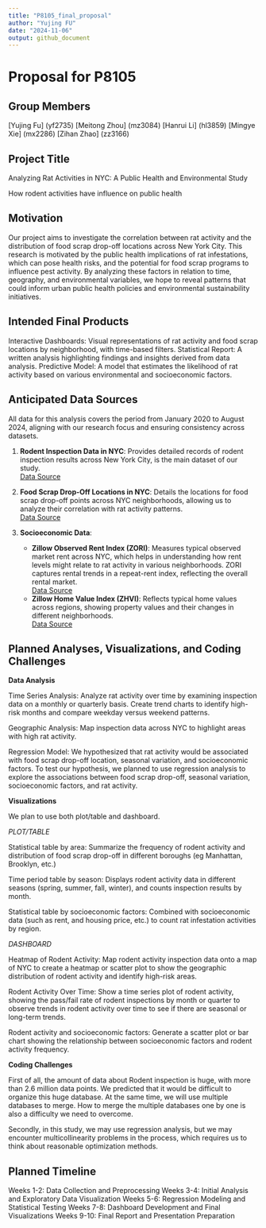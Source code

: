 ```yaml
---
title: "P8105_final_proposal"
author: "Yujing FU"
date: "2024-11-06"
output: github_document
---
```


# Proposal for P8105

## Group Members
[Yujing Fu] (yf2735)
[Meitong Zhou] (mz3084)
[Hanrui Li] (hl3859)
[Mingye Xie] (mx2286)
[Zihan Zhao] (zz3166)

## Project Title
Analyzing Rat Activities in NYC: A Public Health and Environmental Study

How rodent activities have influence on public health

## Motivation
Our project aims to investigate the correlation between rat activity and the distribution of food scrap drop-off locations across New York City. This research is motivated by the public health implications of rat infestations, which can pose health risks, and the potential for food scrap programs to influence pest activity. By analyzing these factors in relation to time, geography, and environmental variables, we hope to reveal patterns that could inform urban public health policies and environmental sustainability initiatives.

## Intended Final Products
Interactive Dashboards: Visual representations of rat activity and food scrap locations by neighborhood, with time-based filters.
Statistical Report: A written analysis highlighting findings and insights derived from data analysis.
Predictive Model: A model that estimates the likelihood of rat activity based on various environmental and socioeconomic factors.

## Anticipated Data Sources
All data for this analysis covers the period from January 2020 to August 2024, aligning with our research focus and ensuring consistency across datasets.<br>

1. **Rodent Inspection Data in NYC**: Provides detailed records of rodent inspection results across New York City, is the main dataset of our study.<br>
   [Data Source](https://data.cityofnewyork.us/Health/Rodent-Inspection/p937-wjvj/about_data)

2. **Food Scrap Drop-Off Locations in NYC**: Details the locations for food scrap drop-off points across NYC neighborhoods, allowing us to analyze their correlation with rat activity patterns.<br>
   [Data Source](https://data.cityofnewyork.us/Environment/Food-Scrap-Drop-Off-Locations-in-NYC/if26-z6xq/about_data)

3. **Socioeconomic Data**:
   - **Zillow Observed Rent Index (ZORI)**: Measures typical observed market rent across NYC, which helps in understanding how rent levels might relate to rat activity in various neighborhoods. ZORI captures rental trends in a repeat-rent index, reflecting the overall rental market. <br>
     [Data Source](https://www.zillow.com/research/data/)
   - **Zillow Home Value Index (ZHVI)**: Reflects typical home values across regions, showing property values and their changes in different neighborhoods.<br>
     [Data Source](https://www.zillow.com/research/data/)


## Planned Analyses, Visualizations, and Coding Challenges

**Data Analysis**

Time Series Analysis: Analyze rat activity over time by examining inspection data on a monthly or quarterly basis. Create trend charts to identify high-risk months and compare weekday versus weekend patterns.

Geographic Analysis: Map inspection data across NYC to highlight areas with high rat activity.

Regression Model: We hypothesized that rat activity would be associated with food scrap drop-off location, seasonal variation, and socioeconomic factors. To test our hypothesis, we planned to use regression analysis to explore the associations between food scrap drop-off, seasonal variation, socioeconomic factors, and rat activity.

**Visualizations**

We plan to use both plot/table and dashboard.

*PLOT/TABLE*

Statistical table by area:
Summarize the frequency of rodent activity and distribution of food scrap drop-off in different boroughs (eg Manhattan, Brooklyn, etc.)

Time period table by season:
Displays rodent activity data in different seasons (spring, summer, fall, winter), and counts inspection results by month.

Statistical table by socioeconomic factors:
Combined with socioeconomic data (such as rent, and housing price, etc.) to count rat infestation activities by region.

*DASHBOARD*

Heatmap of Rodent Activity:
Map rodent activity inspection data onto a map of NYC to create a heatmap or scatter plot to show the geographic distribution of rodent activity and identify high-risk areas.

Rodent Activity Over Time:
Show a time series plot of rodent activity, showing the pass/fail rate of rodent inspections by month or quarter to observe trends in rodent activity over time to see if there are seasonal or long-term trends.

Rodent activity and socioeconomic factors:
Generate a scatter plot or bar chart showing the relationship between socioeconomic factors and rodent activity frequency.

**Coding Challenges**

First of all, the amount of data about Rodent inspection is huge, with more than 2.6 million data points. We predicted that it would be difficult to organize this huge database. At the same time, we will use multiple databases to merge. How to merge the multiple databases one by one is also a difficulty we need to overcome.

Secondly, in this study, we may use regression analysis, but we may encounter multicollinearity problems in the process, which requires us to think about reasonable optimization methods.


## Planned Timeline
Weeks 1-2: Data Collection and Preprocessing
Weeks 3-4: Initial Analysis and Exploratory Data Visualization
Weeks 5-6: Regression Modeling and Statistical Testing
Weeks 7-8: Dashboard Development and Final Visualizations
Weeks 9-10: Final Report and Presentation Preparation